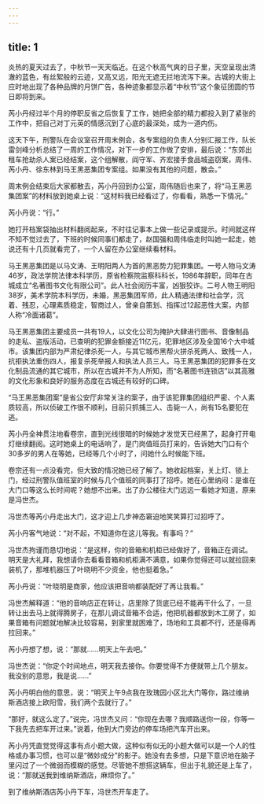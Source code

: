 ```yaml
---
---
---
```

title: 1
---




炎热的夏天过去了，中秋节一天天临近。在这个秋高气爽的日子里，天空呈现出清澈的蓝色，有丝絮般的云迹，又高又远，阳光无遮无拦地流泻下来。古城的大街上应时地出现了各种品牌的月饼广告，各种迹象都显示着“中秋节”这个象征团圆的节日即将到来。

芮小丹经过半个月的停职反省之后恢复了工作，她把全部的精力都投入到了紧张的工作中，把自己对丁元英的情感沉到了心底的最深处，成为一道内伤。

这天下午，刑警队在会议室召开周末例会，各专案组的负责人分别汇报工作，队长雷剑峰分析总结了一周的工作情况，对下一步的工作做了安排，最后说：“东郊出租车抢劫杀人案已经结案，这个组解散，阎守军、齐宏接手食品城盗窃案，周伟、芮小丹、徐东林到马王黑恶集团专案组。如果没有其他的问题，散会。”

周末例会结束后大家都散去，芮小丹回到办公室，周伟随后也来了，将“马王黑恶集团案”的材料放到她桌上说：“这材料我已经看过了，你看看，熟悉一下情况。”

芮小丹说：“行。”

她打开档案袋抽出材料翻阅起来，不时往记事本上做一些记录或提示。时间就这样不知不觉过去了，下班的时候同事们都走了，赵国强和周伟临走时叫她一起走，她说还有十几页就看完了，一个人留在办公室继续看材料。

马王黑恶集团是以马文涛、王明阳两人为首的黑恶势力犯罪集团。一号人物马文涛46岁，政法学院法律本科学历，原省检察院监察科科长，1986年辞职，同年在古城成立“名著图书文化有限公司”。此人社会阅历丰富，凶狠狡诈。二号人物王明阳38岁，美术学院本科学历，未婚，黑恶集团军师，此人精通法律和社会学，沉着、残忍，心理素质稳定，智商过人，曾亲自策划、指挥过12起恶性大案，内部人称“冷面诸葛”。

马王黑恶集团主要成员一共有19人，以文化公司为掩护大肆进行图书、音像制品的走私、盗版活动，已查明的犯罪金额接近11亿元，犯罪地区涉及全国16个大中城市。该集团内部为严肃纪律杀死一人，与其它城市黑帮火拼杀死两人、致残一人，抗拒执法重伤四人，报复杀死举报人和执法人员三人。马王黑恶集团的犯罪多在文化制品流通的其它城市，所以在古城并不为人所知，而“名著图书连锁店”以其高雅的文化形象和良好的服务态度在古城还有较好的口碑。

“马王黑恶集团案”是省公安厅非常关注的案子，由于该犯罪集团组织严密、个人素质较高，所以侦破工作很不顺利，目前只抓捕三人、击毙一人，尚有15名要犯在逃。

芮小丹全神贯注地看卷宗，直到光线很暗的时候她才发觉天已经黑了，起身打开电灯继续翻阅。这时她桌上的电话响了，是门岗值班员打来的，告诉她大门口有个30多岁的男人在等她，已经等几个小时了，问她什么时候能下班。

卷宗还有一点没看完，但大致的情况她已经了解了。她收起档案，关上灯、锁上门，经过刑警队值班室的时候与几个值班的同事打了招呼。她在心里纳闷：是谁在大门口等这么长时间呢？她想不出来。出了办公楼往大门远远一看她才知道，原来是冯世杰。

冯世杰等芮小丹走出大门，这才迎上几步神态窘迫地笑笑算打过招呼了。

芮小丹客气地说：“对不起，不知道你在这儿等我。有事吗？”

冯世杰拘谨而恳切地说：“是这样，你的音箱和机柜已经做好了，音箱正在调试。明天是大礼拜，我想请你去看看音箱和机柜满不满意，如果你觉得还可以就拉回来装机了，那堆机器压了叶晓明不少资金，他也挺着急。”

芮小丹说：“叶晓明是商家，他应该把音响都装配好了再让我看。”

冯世杰解释道：“他的音响店正在转让，店里除了货底已经不能再干什么了，一旦转让出去马上就得腾房子，在那儿调试音箱不合适，他把机器都放到木工房了，如果音箱有问题就地解决比较容易，到家里就困难了，场地和工具都不行，还是得再拉回来。”

芮小丹想了想，说：“那就……明天上午去吧。”

冯世杰说：“你定个时间地点，明天我去接你。你要觉得不方便就带上几个朋友。我没别的意思，我是说……”

芮小丹明白他的意思，说：“明天上午9点我在玫瑰园小区北大门等你，路过维纳斯酒店接上欧阳雪，我们两个去就行了。”

“那好，就这么定了。”说完，冯世杰又问：“你现在去哪？我顺路送你一段，你等一下我先去把车开过来。”说着，他到大门旁边的停车场把汽车开出来。

芮小丹凭直觉觉得这事有点小题大做，这种似有似无的小题大做可以是一个人的性格或办事习惯，也可以是“微妙成分”的影子。她没有去多想，只是下意识地在脑子里闪过了一个微弱而模糊的感觉。尽管她不想搭这辆车，但出于礼貌还是上车了，说：“那就送我到维纳斯酒店，麻烦你了。”

到了维纳斯酒店芮小丹下车，冯世杰开车走了。
